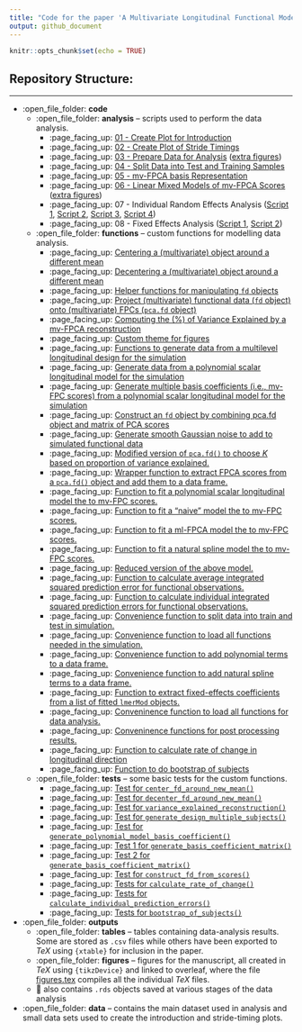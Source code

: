 ```yaml
---
title: "Code for the paper 'A Multivariate Longitudinal Functional Model for Repeatedly-Observed Human-Movement Data'"
output: github_document
---
```


```r
knitr::opts_chunk$set(echo = TRUE)
```

## Repository Structure:  

--- 
* :open_file_folder: **code**
  * :open_file_folder: **analysis** -- scripts used to perform the data analysis.
    * :page_facing_up: [01 - Create Plot for Introduction](code/analysis/01-introduction-plot.R)
    * :page_facing_up: [02 - Create Plot of Stride Timings](code/analysis/02-strides-timing-plot.R)
    * :page_facing_up: [03 - Prepare Data for Analysis](code/analysis/03-data-preparation.R) ([extra figures](code/analysis/03-data-preparation-extra-plot.R))
    * :page_facing_up: [04 - Split Data into Test and Training Samples](code/analysis/04-test-train-split.R)
    * :page_facing_up: [05 - mv-FPCA basis Representation](code/analysis/05-basis-representation.R)
    * :page_facing_up: [06 - Linear Mixed Models of mv-FPCA Scores](code/analysis/06-scores-modelling.R) ([extra figures](code/analysis/06))
    * :page_facing_up: 07 - Individual Random Effects Analysis ([Script 1](code/analysis/07-individual-fitted-mv-FPC1.R), [Script 2](code/analysis/07-individual-analysis-predictions.R), [Script 3](code/analysis/07-individual-analysis-test-error.R), [Script 4](code/analysis/07-individual-analysis-changes.R))
    * :page_facing_up: 08 - Fixed Effects Analysis ([Script 1](code/analysis/08-fixef-results-post-processing.R), [Script 2](code/analysis/08-fixef-spline-coef.R))
  * :open_file_folder: **functions** -- custom functions for modelling data analysis.
    * :page_facing_up: [Centering a (multivariate) object around a different mean](code/functions/center_fd_around_new_mean.R)
    * :page_facing_up: [Decentering a (multivariate) object around a different mean](code/functions/decenter_fd_around_new_mean.R)
    * :page_facing_up: [Helper functions for manipulating `fd` objects](code/functions/functions-helper-smoothing.R)
    * :page_facing_up: [Project (multivariate) functional data (`fd` object) onto (multivariate) FPCs (`pca.fd` object)](code/functions/project_data_onto_fpcs.R)  
    * :page_facing_up: [Computing the (%) of Variance Explained by a mv-FPCA reconstruction](code/functions/variance_explained_reconstruction.R)
    * :page_facing_up: [Custom theme for figures](code/functions/theme_gunning.R)
    * :page_facing_up: [Functions to generate data from a multilevel longitudinal design for the simulation](code/functions/generate_design.R)
    * :page_facing_up: [Generate data from a polynomial scalar longitudinal model for the simulation](code/functions/generate_polynomial_model_basis_coefficient.R)
    * :page_facing_up: [Generate multiple basis coefficients (i.e., mv-FPC scores) from a polynomial scalar longitudinal model for the simulation](code/functions/generate-basis-coefficient-matrix.R)
    * :page_facing_up: [Construct an `fd` object by combining pca.fd object and matrix of PCA scores](code/functions/construct_fd_from_scores.R)
     * :page_facing_up: [Generate smooth Gaussian noise to add to simulated functional data](code/functions/function-generate-smooth-noise.R)
     * :page_facing_up: [Modified version of `pca.fd()` to choose $K$ based on proportion of variance explained.](code/functions/pca.fd_pve_cutoff.R)
     * :page_facing_up: [Wrapper function to extract FPCA scores from a `pca.fd()` object and add them to a data frame.](code/functions/add_pca.fd_scores_to_df.R)
     * :page_facing_up: [Function to fit a polynomial scalar longitudinal model the to mv-FPC scores.](code/functions/fit_poly.R)
     * :page_facing_up: [Function to fit a "naive" model the to mv-FPC scores.](code/functions/fit_naive_spline_intercept.R)
     * :page_facing_up: [Function to fit a ml-FPCA model the to mv-FPC scores.](code/functions/fit_fpca.R)
     * :page_facing_up: [Function to fit a natural spline model the to mv-FPC scores.](code/functions/fit_spline.R)
     * :page_facing_up: [Reduced version of the above model.](code/functions/fit_spline_subject_ri_side.R)
     * :page_facing_up: [Function to calculate average integrated squared prediction error for functional observations.](code/functions/calculate_prediction_error.R)
     * :page_facing_up: [Function to calculate individual integrated squared prediction errors for functional observations.](code/functions/calculate_individual_prediction_errors.R)
     * :page_facing_up: [Convenience function to split data into train and test in simulation.](code/functions/split_train_test.R)
     * :page_facing_up: [Convenience function to load all functions needed in the simulation.](code/functions/source_all_simulation_functions.R)
     * :page_facing_up: [Convenience function to add polynomial terms to a data frame.](code/functions/add_poly_to_df.R)
     * :page_facing_up: [Convenience function to add natural spline terms to a data frame.](code/functions/add_natural_splines_to_df.R)
     * :page_facing_up: [Function to extract fixed-effects coefficients from a list of fitted `lmerMod` objects.](code/functions/extract_fixef_coef.R) 
     * :page_facing_up: [Conveninence function to load all functions for data analysis.](code/functions/source_all_analysis_functions.R)
     * :page_facing_up: [Conveninence functions for post processing results.](code/functions/post-processing-functions.R)
     * :page_facing_up: [Function to calculate rate of change in longitudinal direction](code/functions/calculate_rate_of_change.R)
     * :page_facing_up: [Function to do bootstrap of subjects](code/functions/bootstrap_of_subjects.R)
     
  * :open_file_folder: **tests** -- some basic tests for the custom functions.
      * :page_facing_up: [Test for `center_fd_around_new_mean()`](code/functions/tests/test-center_fd_around_new_mean.R)
      * :page_facing_up: [Test for `decenter_fd_around_new_mean()`](code/functions/tests/test-decenter_fd_around_new_mean.R)
      * :page_facing_up: [Test for `variance_explained_reconstruction()`](code/functions/tests/test-variance-explained-reconstruction.R)
      * :page_facing_up: [Test for `generate_design_multiple_subjects()`](code/functions/tests/test-generate-design.R)
       * :page_facing_up: [Test for `generate_polynomial_model_basis_coefficient()`](code/functions/tests/test-generate_polynomial_model_basis_coefficient.R)
       * :page_facing_up: [Test 1 for `generate_basis_coefficient_matrix()`](code/functions/tests/test-generate-basis-coefficient-matrix-01.R)
       * :page_facing_up: [Test 2 for `generate_basis_coefficient_matrix()`](code/functions/tests/test-generate-basis-coefficient-matrix-02.R)
       * :page_facing_up: [Test for `construct_fd_from_scores()`](code/functions/tests/test_construct_fd_from_scores.R)
       * :page_facing_up: [Tests for `calculate_rate_of_change()`](code/functions/tests/test_calculate_rate_of_change.R)
       * :page_facing_up: [Tests for `calculate_individual_prediction_errors()`](code/functions/tests/test_calculate_individual_prediction_errors.R)
       * :page_facing_up: [Tests for `bootstrap_of_subjects()`](code/functions/tests/test_bootstrap_of_subjects.pdf)
* :open_file_folder: **outputs**
   * :open_file_folder: **tables** -- tables containing data-analysis results. Some are stored as `.csv` files while others have been exported to $TeX$ using `{xtable}` for inclusion in the paper.
   * :open_file_folder: **figures** -- figures for the manuscript, all created in $TeX$ using `{tikzDevice}` and linked to overleaf, where the file [figures.tex](outputs/figures/figures.tex) compiles all the individual $TeX$ files.
   * 💾 also contains `.rds` objects saved at various stages of the data analysis
* :open_file_folder: **data** -- contains the main dataset used in analysis and small data sets used to create the introduction and stride-timing plots.

    